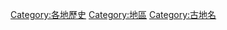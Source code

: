 {{Commonscat|Historical regions}}

[[Category:各地歷史|Category:各地歷史]]
[[Category:地區|Category:地區]]
[[Category:古地名|Category:古地名]]